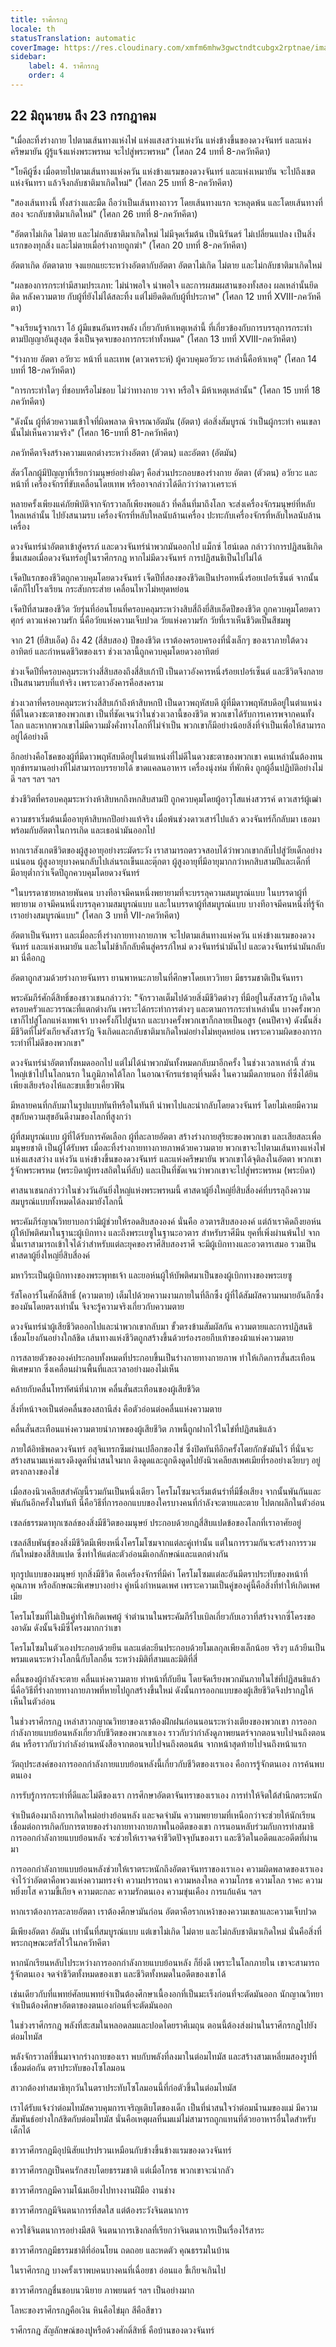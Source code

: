 ```yaml
---
title: ราศีกรกฎ
locale: th
statusTranslation: automatic
coverImage: https://res.cloudinary.com/xmfm6mhw3gwctndtcubgx2rptnae/image/upload/v1741354450/small_cover_tratado_esoterico_de_astrologia_hermetica_6210a35442.webp
sidebar:
    label: 4. ราศีกรกฎ
    order: 4
---
```

## 22 มิถุนายน ถึง 23 กรกฎาคม

"เมื่อละทิ้งร่างกาย ไปตามเส้นทางแห่งไฟ แห่งแสงสว่างแห่งวัน แห่งข้างขึ้นของดวงจันทร์ และแห่งครีษมายัน ผู้รู้แจ้งแห่งพระพรหม จะไปสู่พระพรหม" (โศลก 24 บทที่ 8-ภควัทคีตา)

"โยคีผู้ซึ่ง เมื่อตายไปตามเส้นทางแห่งควัน แห่งข้างแรมของดวงจันทร์ และแห่งเหมายัน จะไปถึงเขตแห่งจันทรา แล้วจึงกลับชาติมาเกิดใหม่" (โศลก 25 บทที่ 8-ภควัทคีตา)

"สองเส้นทางนี้ ทั้งสว่างและมืด ถือว่าเป็นเส้นทางถาวร โดยเส้นทางแรก จะหลุดพ้น และโดยเส้นทางที่สอง จะกลับชาติมาเกิดใหม่" (โศลก 26 บทที่ 8-ภควัทคีตา)

"อัตตาไม่เกิด ไม่ตาย และไม่กลับชาติมาเกิดใหม่ ไม่มีจุดเริ่มต้น เป็นนิรันดร์ ไม่เปลี่ยนแปลง เป็นสิ่งแรกของทุกสิ่ง และไม่ตายเมื่อร่างกายถูกฆ่า" (โศลก 20 บทที่ 8-ภควัทคีตา)

อัตตาเกิด อัตตาตาย จงแยกแยะระหว่างอัตตากับอัตตา อัตตาไม่เกิด ไม่ตาย และไม่กลับชาติมาเกิดใหม่

"ผลของการกระทำมีสามประเภท: ไม่น่าพอใจ น่าพอใจ และการผสมผสานของทั้งสอง ผลเหล่านั้นยึดติด หลังความตาย กับผู้ที่ยังไม่ได้สละทิ้ง แต่ไม่ยึดติดกับผู้ที่ประกาศ" (โศลก 12 บทที่ XVIII-ภควัทคีตา)

"จงเรียนรู้จากเรา โอ้ ผู้มีแขนอันทรงพลัง เกี่ยวกับห้าเหตุเหล่านี้ ที่เกี่ยวข้องกับการบรรลุการกระทำ ตามปัญญาอันสูงสุด ซึ่งเป็นจุดจบของการกระทำทั้งหมด" (โศลก 13 บทที่ XVIII-ภควัทคีตา)

"ร่างกาย อัตตา อวัยวะ หน้าที่ และเทพ (ดาวเคราะห์) ผู้ควบคุมอวัยวะ เหล่านี้คือห้าเหตุ" (โศลก 14 บทที่ 18-ภควัทคีตา)

"การกระทำใดๆ ที่ชอบหรือไม่ชอบ ไม่ว่าทางกาย วาจา หรือใจ มีห้าเหตุเหล่านั้น" (โศลก 15 บทที่ 18 ภควัทคีตา)

"ดังนั้น ผู้ที่ด้วยความเข้าใจที่ผิดพลาด พิจารณาอัตมัน (อัตตา) ต่อสิ่งสัมบูรณ์ ว่าเป็นผู้กระทำ คนเขลานั้นไม่เห็นความจริง" (โศลก 16-บทที่ 81-ภควัทคีตา)

ภควัทคีตาจึงสร้างความแตกต่างระหว่างอัตตา (ตัวตน) และอัตตา (อัตมัน)

สัตว์โลกผู้มีปัญญาที่เรียกว่ามนุษย์อย่างผิดๆ คือส่วนประกอบของร่างกาย อัตตา (ตัวตน) อวัยวะ และหน้าที่ เครื่องจักรที่ขับเคลื่อนโดยเทพ หรืออาจกล่าวได้ดีกว่าว่าดาวเคราะห์

หลายครั้งเพียงแค่ภัยพิบัติจากจักรวาลก็เพียงพอแล้ว ที่คลื่นที่มาถึงโลก จะส่งเครื่องจักรมนุษย์ที่หลับใหลเหล่านั้น ไปยังสนามรบ เครื่องจักรที่หลับใหลนับล้านเครื่อง ปะทะกับเครื่องจักรที่หลับใหลนับล้านเครื่อง

ดวงจันทร์นำอัตตาเข้าสู่ครรภ์ และดวงจันทร์นำพวกมันออกไป แม็กซ์ ไฮน์เดล กล่าวว่าการปฏิสนธิเกิดขึ้นเสมอเมื่อดวงจันทร์อยู่ในราศีกรกฎ หากไม่มีดวงจันทร์ การปฏิสนธิเป็นไปไม่ได้

เจ็ดปีแรกของชีวิตถูกควบคุมโดยดวงจันทร์ เจ็ดปีที่สองของชีวิตเป็นปรอทหนึ่งร้อยเปอร์เซ็นต์ จากนั้นเด็กก็ไปโรงเรียน กระสับกระส่าย เคลื่อนไหวไม่หยุดหย่อน

เจ็ดปีที่สามของชีวิต วัยรุ่นที่อ่อนโยนที่ครอบคลุมระหว่างสิบสี่ถึงยี่สิบเอ็ดปีของชีวิต ถูกควบคุมโดยดาวศุกร์ ดาวแห่งความรัก นี่คือวัยแห่งความเจ็บปวด วัยแห่งความรัก วัยที่เราเห็นชีวิตเป็นสีชมพู

จาก 21 (ยี่สิบเอ็ด) ถึง 42 (สี่สิบสอง) ปีของชีวิต เราต้องครอบครองที่นั่งเล็กๆ ของเราภายใต้ดวงอาทิตย์ และกำหนดชีวิตของเรา ช่วงเวลานี้ถูกควบคุมโดยดวงอาทิตย์

ช่วงเจ็ดปีที่ครอบคลุมระหว่างสี่สิบสองถึงสี่สิบเก้าปี เป็นดาวอังคารหนึ่งร้อยเปอร์เซ็นต์ และชีวิตจึงกลายเป็นสนามรบที่แท้จริง เพราะดาวอังคารคือสงคราม

ช่วงเวลาที่ครอบคลุมระหว่างสี่สิบเก้าถึงห้าสิบหกปี เป็นดาวพฤหัสบดี ผู้ที่มีดาวพฤหัสบดีอยู่ในตำแหน่งที่ดีในดวงชะตาของพวกเขา เป็นที่ชัดเจนว่าในช่วงเวลานี้ของชีวิต พวกเขาได้รับการเคารพจากคนทั้งโลก และหากพวกเขาไม่มีความมั่งคั่งทางโลกที่ไม่จำเป็น พวกเขาก็มีอย่างน้อยสิ่งที่จำเป็นเพื่อให้สามารถอยู่ได้อย่างดี

อีกอย่างคือโชคของผู้ที่มีดาวพฤหัสบดีอยู่ในตำแหน่งที่ไม่ดีในดวงชะตาของพวกเขา คนเหล่านั้นต้องทนทุกข์ทรมานอย่างที่ไม่สามารถบรรยายได้ ขาดแคลนอาหาร เครื่องนุ่งห่ม ที่พักพิง ถูกผู้อื่นปฏิบัติอย่างไม่ดี ฯลฯ ฯลฯ ฯลฯ

ช่วงชีวิตที่ครอบคลุมระหว่างห้าสิบหกถึงหกสิบสามปี ถูกควบคุมโดยผู้อาวุโสแห่งสวรรค์ ดาวเสาร์ผู้เฒ่า

ความชราเริ่มต้นเมื่ออายุห้าสิบหกปีอย่างแท้จริง เมื่อพ้นช่วงดาวเสาร์ไปแล้ว ดวงจันทร์ก็กลับมา เธอมาพร้อมกับอัตตาในการเกิด และเธอนำมันออกไป

หากเราสังเกตชีวิตของผู้สูงอายุอย่างระมัดระวัง เราสามารถตรวจสอบได้ว่าพวกเขากลับไปสู่วัยเด็กอย่างแน่นอน ผู้สูงอายุบางคนกลับไปเล่นรถเข็นและตุ๊กตา ผู้สูงอายุที่มีอายุมากกว่าหกสิบสามปีและเด็กที่มีอายุต่ำกว่าเจ็ดปีถูกควบคุมโดยดวงจันทร์

"ในบรรดาชายหลายพันคน บางทีอาจมีคนหนึ่งพยายามที่จะบรรลุความสมบูรณ์แบบ ในบรรดาผู้ที่พยายาม อาจมีคนหนึ่งบรรลุความสมบูรณ์แบบ และในบรรดาผู้ที่สมบูรณ์แบบ บางทีอาจมีคนหนึ่งที่รู้จักเราอย่างสมบูรณ์แบบ" (โศลก 3 บทที่ VII-ภควัทคีตา)

อัตตาเป็นจันทรา และเมื่อละทิ้งร่างกายทางกายภาพ จะไปตามเส้นทางแห่งควัน แห่งข้างแรมของดวงจันทร์ และแห่งเหมายัน และในไม่ช้าก็กลับคืนสู่ครรภ์ใหม่ ดวงจันทร์นำมันไป และดวงจันทร์นำมันกลับมา นี่คือกฎ

อัตตาถูกสวมด้วยร่างกายจันทรา ยานพาหนะภายในที่ศึกษาโดยเทววิทยา มีธรรมชาติเป็นจันทรา

พระคัมภีร์ศักดิ์สิทธิ์ของชาวเชนกล่าวว่า: "จักรวาลเต็มไปด้วยสิ่งมีชีวิตต่างๆ ที่มีอยู่ในสังสารวัฏ เกิดในครอบครัวและวรรณะที่แตกต่างกัน เพราะได้กระทำการต่างๆ และตามการกระทำเหล่านั้น บางครั้งพวกเขาก็ไปสู่โลกแห่งเทพเจ้า บางครั้งก็ไปสู่นรก และบางครั้งพวกเขาก็กลายเป็นอสูร (คนปีศาจ) ดังนั้นสิ่งมีชีวิตที่ไม่รังเกียจสังสารวัฏ จึงเกิดและกลับชาติมาเกิดใหม่อย่างไม่หยุดหย่อน เพราะความผิดของการกระทำที่ไม่ดีของพวกเขา"

ดวงจันทร์นำอัตตาทั้งหมดออกไป แต่ไม่ได้นำพวกมันทั้งหมดกลับมาอีกครั้ง ในช่วงเวลาเหล่านี้ ส่วนใหญ่เข้าไปในโลกนรก ในภูมิภาคใต้โลก ในอาณาจักรแร่ธาตุที่จมดิ่ง ในความมืดภายนอก ที่ซึ่งได้ยินเพียงเสียงร้องไห้และขบเขี้ยวเคี้ยวฟัน

มีหลายคนที่กลับมาในรูปแบบทันทีหรือในทันที นำพาไปและนำกลับโดยดวงจันทร์ โดยไม่เคยมีความสุขกับความสุขอันดีงามของโลกที่สูงกว่า

ผู้ที่สมบูรณ์แบบ ผู้ที่ได้รับการคัดเลือก ผู้ที่ละลายอัตตา สร้างร่างกายสุริยะของพวกเขา และเสียสละเพื่อมนุษยชาติ เป็นผู้ได้รับพร เมื่อละทิ้งร่างกายทางกายภาพด้วยความตาย พวกเขาจะไปตามเส้นทางแห่งไฟ แห่งแสงสว่าง แห่งวัน แห่งข้างขึ้นของดวงจันทร์ และแห่งครีษมายัน พวกเขาได้จุติลงในอัตตา พวกเขารู้จักพระพรหม (พระบิดาผู้ทรงสถิตในที่ลับ) และเป็นที่ชัดเจนว่าพวกเขาจะไปสู่พระพรหม (พระบิดา)

ศาสนาเชนกล่าวว่าในช่วงวันอันยิ่งใหญ่แห่งพระพรหมนี้ ศาสดาผู้ยิ่งใหญ่ยี่สิบสี่องค์ที่บรรลุถึงความสมบูรณ์แบบทั้งหมดได้ลงมายังโลกนี้

พระคัมภีร์ญาณวิทยาบอกว่ามีผู้ช่วยให้รอดสิบสององค์ นั่นคือ อวตารสิบสององค์ แต่ถ้าเราคิดถึงยอห์นผู้ให้บัพติศมาในฐานะผู้เบิกทาง และถึงพระเยซูในฐานะอวตาร สำหรับราศีมีน ยุคที่เพิ่งผ่านพ้นไป จากนั้นเราสามารถเข้าใจได้ว่าสำหรับแต่ละยุคของราศีสิบสองราศี จะมีผู้เบิกทางและอวตารเสมอ รวมเป็นศาสดาผู้ยิ่งใหญ่ยี่สิบสี่องค์

มหาวีระเป็นผู้เบิกทางของพระพุทธเจ้า และยอห์นผู้ให้บัพติศมาเป็นของผู้เบิกทางของพระเยซู

รัสโคอาร์โนศักดิ์สิทธิ์ (ความตาย) เต็มไปด้วยความงามภายในที่ลึกซึ้ง ผู้ที่ได้สัมผัสความหมายอันลึกซึ้งของมันโดยตรงเท่านั้น จึงจะรู้ความจริงเกี่ยวกับความตาย

ดวงจันทร์นำผู้เสียชีวิตออกไปและนำพวกเขากลับมา ขั้วตรงข้ามสัมผัสกัน ความตายและการปฏิสนธิเชื่อมโยงกันอย่างใกล้ชิด เส้นทางแห่งชีวิตถูกสร้างขึ้นด้วยร่องรอยกีบเท้าของม้าแห่งความตาย

การสลายตัวขององค์ประกอบทั้งหมดที่ประกอบขึ้นเป็นร่างกายทางกายภาพ ทำให้เกิดการสั่นสะเทือนพิเศษมาก ซึ่งเคลื่อนผ่านพื้นที่และเวลาอย่างมองไม่เห็น

คล้ายกับคลื่นโทรทัศน์ที่นำภาพ คลื่นสั่นสะเทือนของผู้เสียชีวิต

สิ่งที่หน้าจอเป็นต่อคลื่นของสถานีส่ง คือตัวอ่อนต่อคลื่นแห่งความตาย

คลื่นสั่นสะเทือนแห่งความตายนำภาพของผู้เสียชีวิต ภาพนี้ถูกฝากไว้ในไข่ที่ปฏิสนธิแล้ว

ภายใต้อิทธิพลดวงจันทร์ อสุจิแทรกซึมผ่านเปลือกของไข่ ซึ่งปิดทันทีอีกครั้งโดยกักขังมันไว้ ที่นั่นจะสร้างสนามแห่งแรงดึงดูดที่น่าสนใจมาก ดึงดูดและถูกดึงดูดไปยังนิวเคลียสเพศเมียที่รออย่างเงียบๆ อยู่ตรงกลางของไข่

เมื่อสองนิวเคลียสสำคัญนี้รวมกันเป็นหนึ่งเดียว โครโมโซมจะเริ่มเต้นรำที่มีชื่อเสียง จากนั้นพันกันและพันกันอีกครั้งในทันที นี่คือวิธีที่การออกแบบของใครบางคนที่กำลังจะตายและตาย ไปตกผลึกในตัวอ่อน

เซลล์ธรรมดาทุกเซลล์ของสิ่งมีชีวิตของมนุษย์ ประกอบด้วยกฎสี่สิบแปดข้อของโลกที่เราอาศัยอยู่

เซลล์สืบพันธุ์ของสิ่งมีชีวิตมีเพียงหนึ่งโครโมโซมจากแต่ละคู่เท่านั้น แต่ในการรวมกันจะสร้างการรวมกันใหม่ของสี่สิบแปด ซึ่งทำให้แต่ละตัวอ่อนมีเอกลักษณ์และแตกต่างกัน

ทุกรูปแบบของมนุษย์ ทุกสิ่งมีชีวิต คือเครื่องจักรที่มีค่า โครโมโซมแต่ละอันมีตราประทับของหน้าที่ คุณภาพ หรือลักษณะพิเศษบางอย่าง คู่หนึ่งกำหนดเพศ เพราะความเป็นคู่ของคู่นี้คือสิ่งที่ทำให้เกิดเพศเมีย

โครโมโซมที่ไม่เป็นคู่ทำให้เกิดเพศผู้ จำตำนานในพระคัมภีร์ไบเบิลเกี่ยวกับเอวาที่สร้างจากซี่โครงของอาดัม ดังนั้นจึงมีซี่โครงมากกว่าเขา

โครโมโซมในตัวเองประกอบด้วยยีน และแต่ละยีนประกอบด้วยโมเลกุลเพียงเล็กน้อย จริงๆ แล้วยีนเป็นพรมแดนระหว่างโลกนี้กับโลกอื่น ระหว่างมิติที่สามและมิติที่สี่

คลื่นของผู้กำลังจะตาย คลื่นแห่งความตาย ทำหน้าที่กับยีน โดยจัดเรียงพวกมันภายในไข่ที่ปฏิสนธิแล้ว นี่คือวิธีที่ร่างกายทางกายภาพที่หายไปถูกสร้างขึ้นใหม่ ดังนั้นการออกแบบของผู้เสียชีวิตจึงปรากฏให้เห็นในตัวอ่อน

ในช่วงราศีกรกฎ เหล่าสาวกญาณวิทยาของเราต้องฝึกฝนก่อนนอนระหว่างเตียงของพวกเขา การออกกำลังกายแบบย้อนหลังเกี่ยวกับชีวิตของพวกเขาเอง ราวกับว่ากำลังดูภาพยนตร์จากตอนจบไปจนถึงตอนต้น หรือราวกับว่ากำลังอ่านหนังสือจากตอนจบไปจนถึงตอนต้น จากหน้าสุดท้ายไปจนถึงหน้าแรก

วัตถุประสงค์ของการออกกำลังกายแบบย้อนหลังนี้เกี่ยวกับชีวิตของเราเอง คือการรู้จักตนเอง การค้นพบตนเอง

การรับรู้การกระทำที่ดีและไม่ดีของเรา การศึกษาอัตตาจันทราของเราเอง การทำให้จิตใต้สำนึกตระหนัก

จำเป็นต้องมาถึงการเกิดใหม่อย่างย้อนหลัง และจดจำมัน ความพยายามที่เหนือกว่าจะช่วยให้นักเรียนเชื่อมต่อการเกิดกับการตายของร่างกายทางกายภาพในอดีตของเขา การนอนหลับร่วมกับการทำสมาธิ การออกกำลังกายแบบย้อนหลัง จะช่วยให้เราจดจำชีวิตปัจจุบันของเรา และชีวิตในอดีตและอดีตที่ผ่านมา

การออกกำลังกายแบบย้อนหลังช่วยให้เราตระหนักถึงอัตตาจันทราของเราเอง ความผิดพลาดของเราเอง จำไว้ว่าอัตตาคือพวงแห่งความทรงจำ ความปรารถนา ความหลงใหล ความโกรธ ความโลภ ราคะ ความหยิ่งยโส ความขี้เกียจ ความตะกละ ความรักตนเอง ความขุ่นเคือง การแก้แค้น ฯลฯ

หากเราต้องการละลายอัตตา เราต้องศึกษามันก่อน อัตตาคือรากเหง้าของความเขลาและความเจ็บปวด

มีเพียงอัตตา อัตมัน เท่านั้นที่สมบูรณ์แบบ แต่เขาไม่เกิด ไม่ตาย และไม่กลับชาติมาเกิดใหม่ นั่นคือสิ่งที่พระกฤษณะตรัสไว้ในภควัทคีตา

หากนักเรียนหลับไประหว่างการออกกำลังกายแบบย้อนหลัง ก็ยิ่งดี เพราะในโลกภายใน เขาจะสามารถรู้จักตนเอง จดจำชีวิตทั้งหมดของเขา และชีวิตทั้งหมดในอดีตของเขาได้

เช่นเดียวกับที่แพทย์ศัลยแพทย์จำเป็นต้องศึกษาเนื้องอกที่เป็นมะเร็งก่อนที่จะตัดมันออก นักญาณวิทยาจำเป็นต้องศึกษาอัตตาของตนเองก่อนที่จะตัดมันออก

ในช่วงราศีกรกฎ พลังที่สะสมในหลอดลมและปอดโดยราศีเมถุน ตอนนี้ต้องส่งผ่านในราศีกรกฎไปยังต่อมไทมัส

พลังจักรวาลที่ขึ้นมาจากร่างกายของเรา พบกับพลังที่ลงมาในต่อมไทมัส และสร้างสามเหลี่ยมสองรูปที่เชื่อมต่อกัน ตราประทับของโซโลมอน

สาวกต้องทำสมาธิทุกวันในตราประทับโซโลมอนนี้ที่ก่อตัวขึ้นในต่อมไทมัส

เราได้รับแจ้งว่าต่อมไทมัสควบคุมการเจริญเติบโตของเด็ก เป็นที่น่าสนใจว่าต่อมน้ำนมของแม่ มีความสัมพันธ์อย่างใกล้ชิดกับต่อมไทมัส นั่นคือเหตุผลที่นมแม่ไม่สามารถถูกแทนที่ด้วยอาหารอื่นใดสำหรับเด็กได้

ชาวราศีกรกฎมีอุปนิสัยแปรปรวนเหมือนกับข้างขึ้นข้างแรมของดวงจันทร์

ชาวราศีกรกฎเป็นคนรักสงบโดยธรรมชาติ แต่เมื่อโกรธ พวกเขาจะน่ากลัว

ชาวราศีกรกฎมีความโน้มเอียงไปทางงานฝีมือ งานช่าง

ชาวราศีกรกฎมีจินตนาการที่สดใส แต่ต้องระวังจินตนาการ

ควรใช้จินตนาการอย่างมีสติ จินตนาการเชิงกลที่เรียกว่าจินตนาการเป็นเรื่องไร้สาระ

ชาวราศีกรกฎมีธรรมชาติที่อ่อนโยน ถดถอย และหดตัว คุณธรรมในบ้าน

ในราศีกรกฎ บางครั้งเราพบคนบางคนที่เฉื่อยชา อ่อนแอ ขี้เกียจเกินไป

ชาวราศีกรกฎชื่นชอบนวนิยาย ภาพยนตร์ ฯลฯ เป็นอย่างมาก

โลหะของราศีกรกฎคือเงิน หินคือไข่มุก สีคือสีขาว

ราศีกรกฎ สัญลักษณ์ของปูหรือด้วงศักดิ์สิทธิ์ คือบ้านของดวงจันทร์


